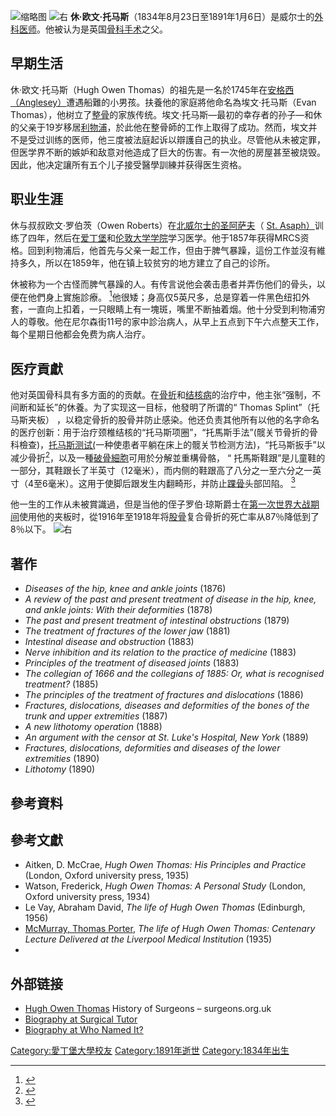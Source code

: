 [[File:Portrait_of_Hugh_Owen_Thomas_(4671476).jpg|缩略图]]
[[File:Hugh_Owen_Thomas.jpg|右]]
'''休·欧文·托马斯'''（1834年8月23日至1891年1月6日）是威尔士的[[外科醫師|外科医师]]。他被认为是英国[[骨外科|骨科手术]]之父。

== 早期生活 ==
休·欧文·托马斯（Hugh Owen Thomas）的祖先是一名於1745年在[[安格尔西岛|安格西（Anglesey）]]遭遇船難的小男孩。扶養他的家庭將他命名為埃文·托马斯（Evan Thomas），他树立了[[柔道整复师|整骨]]的家族传统。埃文·托马斯—最初的幸存者的孙子—和休的父亲于19岁移居[[利物浦|利物浦]]，於此他在整骨師的工作上取得了成功。然而，埃文并不是受过训练的医师，他三度被法庭起诉以辯護自己的执业。尽管他从未被定罪，但医学界不断的嫉妒和敌意对他造成了巨大的伤害。有一次他的房屋甚至被烧毁。因此，他决定讓所有五个儿子接受醫學訓練并获得医生资格。

== 职业生涯 ==
休与叔叔欧文·罗伯茨（Owen Roberts）在[[北威爾斯|北威尔士的]][[聖亞薩|圣阿萨夫]]（ [[聖亞薩|St. Asaph）]]训练了四年，然后在[[爱丁堡大学|爱丁堡]]和[[伦敦|伦敦]][[伦敦大学学院|大学学院]]学习医学。他于1857年获得MRCS资格。回到利物浦后，他首先与父亲一起工作，但由于脾气暴躁，這份工作並沒有維持多久，所以在1859年，他在镇上较贫穷的地方建立了自己的诊所。

休被称为一个古怪而脾气暴躁的人。有传言说他会袭击患者并弄伤他们的骨头，以便在他們身上實施診療。 <ref name="Williams">{{Cite book|last=Williams|first=Peter Howell|date=1971|title=Liverpolitana: a miscellany of People and Places|location=Liverpool|page=47}}</ref>他很矮；身高仅5英尺多，总是穿着一件黑色纽扣外套，一直向上扣着，一只眼睛上有一塊斑，嘴里不断抽着烟。他十分受到利物浦穷人的尊敬。他在尼尔森街11号的家中診治病人，从早上五点到下午六点整天工作，每个星期日他都会免费为病人治疗。

== 医疗貢獻 ==
他对英国骨科具有多方面的的贡献。在[[斷裂|骨折]]和[[结核病|结核病]]的治疗中，他主张“强制，不间断和延长”的休養。为了实现这一目标，他發明了所谓的“ Thomas Splint”（托马斯夹板） ，以稳定骨折的股骨并防止感染。他还负责其他所有以他的名字命名的医疗创新：用于治疗颈椎结核的“托马斯项圈”，“托馬斯手法”(髋关节骨折的骨科檢查)，[[托马斯试验|托马斯测试(]]一种使患者平躺在床上的髋关节检测方法)，“托马斯扳手”以减少骨折<ref name="RCPS">{{Cite web|title=Thomas wrench for club foot|url=http://www.rcpsg.ac.uk/library/archive-and-heritage/instrument-collection/thomas-wrench-for-club-foot.aspx|accessdate=6 September 2015|work=[[Royal_College_of_Physicians_and_Surgeons_of_Glasgow|Royal College of Physicians and Surgeons of Glasgow]]|archiveurl=https://www.webarchive.org.uk/wayback/archive/20141119012238/http://www.rcpsg.ac.uk/Library/Archive-and-Heritage/Instrument-Collection/Thomas-wrench-for-club-foot.aspx|archivedate=19 November 2014}}</ref>，以及一種[[破骨細胞|破骨細胞]]可用於分解並重構骨骼， “ 托馬斯鞋跟”是儿童鞋的一部分，其鞋跟长了半英寸（12毫米），而内侧的鞋跟高了八分之一至六分之一英寸（4至6毫米）。这用于使脚后跟发生内翻畸形，并防止[[距骨|踝骨]]头部凹陷。 <ref>{{Cite web |url=http://medical-dictionary.thefreedictionary.com/Thomas+heel |title=存档副本 |access-date=2021-02-10 |archive-date=2017-05-17 |archive-url=https://web.archive.org/web/20170517235049/http://medical-dictionary.thefreedictionary.com/Thomas+heel |dead-url=no }}</ref>

他一生的工作从未被賞識過，但是当他的侄子罗伯·琼斯爵士在[[第一次世界大战|第一次世界大战期间]]使用他的夹板时，從1916年至1918年将[[股骨|股骨]]复合骨折的死亡率从87％降低到了8％以下。
[[File:Grave_of_Hugh_Owen_Thomas_1.jpg|右]]

== 著作 ==
*''Diseases of the hip, knee and ankle joints'' (1876)
*''A review of the past and present treatment of disease in the hip, knee, and ankle joints: With their deformities'' (1878)
*''The past and present treatment of intestinal obstructions'' (1879)
*''The treatment of fractures of the lower jaw'' (1881)
*''Intestinal disease and obstruction'' (1883)
*''Nerve inhibition and its relation to the practice of medicine'' (1883)
*''Principles of the treatment of diseased joints'' (1883)
*''The collegian of 1666 and the collegians of 1885: Or, what is recognised treatment?'' (1885)
*''The principles of the treatment of fractures and dislocations'' (1886)
*''Fractures, dislocations, diseases and deformities of the bones of the trunk and upper extremities'' (1887)
*''A new lithotomy operation'' (1888)
*''An argument with the censor at St. Luke's Hospital, New York'' (1889)
*''Fractures, dislocations, deformities and diseases of the lower extremities'' (1890)
*''Lithotomy'' (1890)
== 參考資料 ==
{{Reflist}}
== 參考文獻 ==
*Aitken, D. McCrae, ''Hugh Owen Thomas: His Principles and Practice'' (London, Oxford university press, 1935)
*Watson, Frederick, ''Hugh Owen Thomas: A Personal Study'' (London, Oxford university press, 1934)
*Le Vay, Abraham David, ''The life of Hugh Owen Thomas'' (Edinburgh, 1956)
* [[Thomas_Porter_McMurray|McMurray, Thomas Porter]], ''The life of Hugh Owen Thomas: Centenary Lecture Delivered at the Liverpool Medical Institution'' (1935)
*{{cite book |title=Current Trends in Orthopaedic Surgery |editor1-first=Charles Samuel Bernard |editor1-last=Galasko |editor2-first=Jonathan |editor2-last=Noble |authorlink=Charles Galasko |publisher=Manchester University Press |year=1988 |isbn=9780719025358 |url=https://books.google.com/books?id=Eza8AAAAIAAJ&pg=PA1 |chapter=Sir Harry Platt and the evolution of orthopaedic surgery in North-West England |first=Charles S. B. |last=Galasko}}
== 外部链接 ==
{{Commons category}}
*[https://web.archive.org/web/20070224174626/http://www.surgeons.org.uk/history-of-surgeons/hugh-owen-thomas.html Hugh Owen Thomas] History of Surgeons – surgeons.org.uk
*[https://web.archive.org/web/20120204055420/http://www.surgical-tutor.org.uk/default-home.htm?surgeons%2Fowen_thomas.htm~right Biography at Surgical Tutor]
*[http://www.whonamedit.com/doctor.cfm/2947.html Biography at Who Named It?] {{Wayback|url=http://www.whonamedit.com/doctor.cfm/2947.html |date=20201031130300 }}

{{DEFAULTSORT: Thomas, Hugh}}
[[Category:愛丁堡大學校友|Category:愛丁堡大學校友]]
[[Category:1891年逝世|Category:1891年逝世]]
[[Category:1834年出生|Category:1834年出生]]
